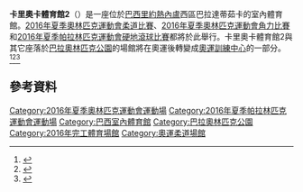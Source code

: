 {{Infobox venue
| name                   = 卡里奧卡體育館2
| native_name            = Arena Carioca 2
| native_name_lang       = pt
| logo_image             = 
| logo_caption           = 
| image                  = Arenas Cariocas (2).jpg
| image_size             = 250px 
| image_alt              = 
| caption                = 體育館2為中間那棟
| latd                   = 
| longd                 = 
| address                = 
| location               = [[巴西|巴西]][[里約熱內盧|里約熱內盧]]巴拉達蒂茹卡<br>[[巴拉奧林匹克公園|巴拉奧林匹克公園]]
| type                   = 體育館
| opened                 = 2016
| owner                  = 里約熱內盧市
| cost                   = 
| architect              = 
| project_manager        = 
| structural engineer    = 
| services engineer      = 
| general_contractor     = 
| main_contractors       = 
| seating_type           = 
| capacity               = 10,000（奧運）
| suites                 = 
| record_attendance      = 
| dimensions             = 
| field_shape            = 
| acreage                = 
| volume                 = 
| tenants                =
| publictransit          = 
}}

'''卡里奧卡體育館2'''（{{lang-pt|Arena Carioca 2}}）是一座位於[[巴西|巴西]][[里約熱內盧|里約熱內盧]]西區巴拉達蒂茹卡的室內體育館。[[2016年夏季奧林匹克運動會柔道比賽|2016年夏季奧林匹克運動會柔道比賽]]、[[2016年夏季奧林匹克運動會角力比賽|2016年夏季奧林匹克運動會角力比賽]]和[[2016年夏季傷殘奧林匹克運動會硬地滾球比賽|2016年夏季帕拉林匹克運動會硬地滾球比賽]]都將於此舉行。卡里奧卡體育館2與其它座落於[[巴拉奧林匹克公園|巴拉奧林匹克公園]]的場館將在奧運後轉變成[[奧運訓練中心_(里約熱內盧)|奧運訓練中心]]的一部分。<ref>{{cite web | url=http://www.rio2016.com/en/news/introducing-carioca-arena-1-the-new-home-of-olympic-basketball | title=Introducing Carioca Arena 1… the new home of Olympic basketball | publisher=Rio 2016 | date=12 January 2016 | accessdate=7 March 2016 | archive-date=2016-03-10 | archive-url=https://web.archive.org/web/20160310171827/http://www.rio2016.com/en/news/introducing-carioca-arena-1-the-new-home-of-olympic-basketball | dead-url=no }}</ref><ref>{{cite web | url=http://app.globoesporte.globo.com/olimpiadas/instalacoes-olimpicas/arena-carioca-1.html | title=Arena Carioca 1 | work=globoesporte | accessdate=7 March 2016 | language=pt | archive-date=2016-03-06 | archive-url=https://web.archive.org/web/20160306085004/http://app.globoesporte.globo.com/olimpiadas/instalacoes-olimpicas/arena-carioca-1.html | dead-url=yes }}</ref><ref>{{cite web | url=http://www.rio2016.com/en/barra-olympic-park/carioca-arena-1 | title=Carioca Arena 1 | publisher=Rio 2016 | accessdate=7 March 2016 | archive-date=2016-04-30 | archive-url=https://web.archive.org/web/20160430134807/http://www.rio2016.com/en/barra-olympic-park/carioca-arena-1 | dead-url=no }}</ref>

== 參考資料 ==
{{Reflist}}

{{2016年夏季奧林匹克運動會比賽場館}}
{{2016年夏季帕拉林匹克運動會比賽場館}}

[[Category:2016年夏季奧林匹克運動會運動場|Category:2016年夏季奧林匹克運動會運動場]]
[[Category:2016年夏季帕拉林匹克運動會運動場|Category:2016年夏季帕拉林匹克運動會運動場]]
[[Category:巴西室內體育館|Category:巴西室內體育館]]
[[Category:巴拉奧林匹克公園|Category:巴拉奧林匹克公園]]
[[Category:2016年完工體育場館|Category:2016年完工體育場館]]
[[Category:奧運柔道場館|Category:奧運柔道場館]]